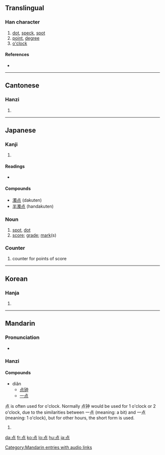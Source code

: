 {{see|點}}
==Translingual==
{{stroke order|type=animate}}

===Han character===
{{Han char|rn=86|rad=火|as=05|sn=9|four=|canj=X卜口火 (XYRF), 卜口火 (YRF)|ids=⿱[[占]][[灬]]}}

# [[dot]], [[speck]], [[spot]]
# [[point]], [[degree]]
# [[o'clock]]

====References====
* {{Han ref|kx=0669.101|dkj=18980|dj=1078.150|hdz=32198.070|uh=70B9|ud=28857}}

----

==Cantonese==

===Hanzi===
{{yue-hanzi|jyut=|y=dim2}}

# {{defn|Cantonese}}

----

==Japanese==

===Kanji===
{{ja-kanji|grade=2|rs=火05}}

# {{defn|Japanese}}

====Readings====
* {{ja-readings|on=[[てん]] (ten)|kun=[[ぼち]] (bochi), [[たてる]] ([[点てる]], tateru), [[さす]] ([[点す]], sasu), [[とぼす]] ([[点す]], tobosu), [[ともす]] ([[点す]], tomosu)}}

====Compounds====
* [[濁点]] (dakuten)
* [[半濁点]] (handakuten)

===Noun===
{{ja-noun|k|hira=てん|rom=ten}}

# [[spot]], [[dot]]
# [[score]]; [[grade]]; [[mark]](s)

===Counter===
{{ja-pos|k|counter|hira=てん|rom=ten}}

# counter for points of score

----

==Korean==

===Hanja===
{{ko-hanja|hangeul=점|eumhun=|rv=jeom|mr=chŏm|y=cem}}

# {{defn|Korean}}

----

==Mandarin==

===Pronunciation===
*{{audio|zh-diǎn.ogg|audio}}

===Hanzi===
{{cmn-hanzi|tra=點|pin=[[diǎn]] ([[dian3]]), [[wéi]] ([[wei2]])|wg=tien<sup>3</sup>, wei<sup>2</sup>}}

====Compounds====
* diǎn 
** [[点钟]]
** [[一点]]

点 is often used for o'clock. Normally 点钟 would be used for 1 o'clock or 2 o'clock, due to the similarities between 一点 (meaning: a bit) and 一点 (meaning: 1 o'clock), but for other hours, the short form is used.


# {{defn|Mandarin}}

[[Category:Mandarin entries with audio links]]

[[da:点]]
[[fr:点]]
[[ko:点]]
[[lo:点]]
[[hu:点]]
[[ja:点]]